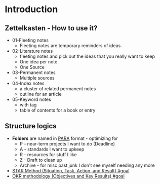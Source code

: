 # Introduction

## Zettelkasten - How to use it?

- 01-Fleeting notes
  - Fleeting notes are temporary reminders of ideas.
- 02-Literature notes
  - fleeting notes and pick out the ideas that you really want to keep
  - One idea per note
  - One Source
- 03-Permanent notes
  - Multiple sources
- 04-Index notes
  - a cluster of related permanent notes
  - outline for an article
- 05-Keyword notes
  - with tag
  - table of contents for a book or entry

## Structure logics

- **Folders** are named in [PARA](https://fortelabs.co/blog/para/) format - optimizing for
  - P - near-term projects I want to do (Deadline)
  - A - standards I want to upkeep
  - R - resources for stuff I like
  - Z - Draft to clean up
  - Archive - for misc past junk I don't see myself needing any more
- [STAR Method (Situation, Task, Action, and Result) #goal](https://www.notion.so/STAR-Method-Situation-Task-Action-and-Result-goal-7e141182f33d460b993b03cf8431b82f)
- [OKR methodology (Objectives and Key Results) #goal](https://www.notion.so/OKR-methodology-Objectives-and-Key-Results-goal-31b6ecdd24d949c0a47afef908281416)
